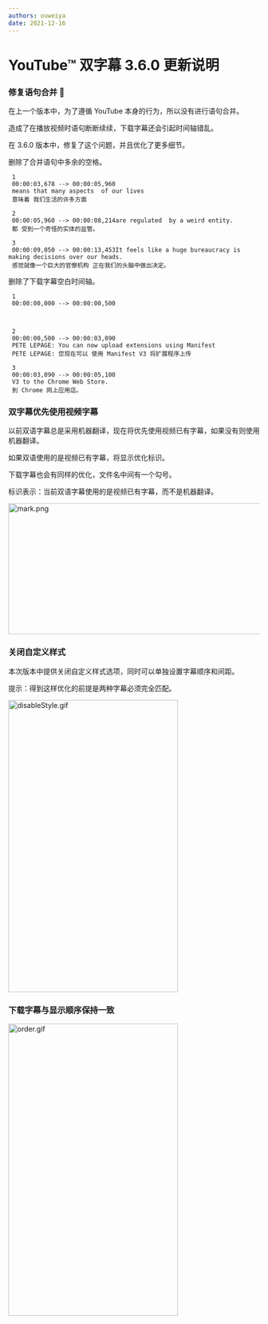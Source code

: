 ```yaml
---
authors: ouweiya
date: 2021-12-16 
---
```



# YouTube™ 双字幕 3.6.0 更新说明

### 修复语句合并 🎉

 在上一个版本中，为了遵循 YouTube 本身的行为，所以没有进行语句合并。

造成了在播放视频时语句断断续续，下载字幕还会引起时间轴错乱。

在 3.6.0 版本中，修复了这个问题，并且优化了更多细节。

删除了合并语句中多余的空格。

```
 1
 00:00:03,678 --> 00:00:05,960
 means that many aspects  of our lives
 意味着 我们生活的许多方面

 2
 00:00:05,960 --> 00:00:08,214are regulated  by a weird entity.
 都 受到一个奇怪的实体的监管。

 3
 00:00:09,050 --> 00:00:13,453It feels like a huge bureaucracy is making decisions over our heads.
 感觉就像一个巨大的官僚机构 正在我们的头脑中做出决定。
 ```

删除了下载字幕空白时间轴。

```
 1
 00:00:00,000 --> 00:00:00,500



 2
 00:00:00,500 --> 00:00:03,090
 PETE LEPAGE: You can now upload extensions using Manifest
 PETE LEPAGE: 您现在可以 使用 Manifest V3 将扩展程序上传

 3
 00:00:03,090 --> 00:00:05,100
 V3 to the Chrome Web Store.
 到 Chrome 网上应用店。
 ```

### 双字幕优先使用视频字幕

 以前双语字幕总是采用机器翻译，现在将优先使用视频已有字幕，如果没有则使用机器翻译。

 如果双语使用的是视频已有字幕，将显示优化标识。

 下载字幕也会有同样的优化，文件名中间有一个勾号。

<Tip>标识表示：当前双语字幕使用的是视频已有字幕，而不是机器翻译。</Tip>

<img src={mark} alt="mark.png" width="891" height="262" />

### 关闭自定义样式

 本次版本中提供关闭自定义样式选项，同时可以单独设置字幕顺序和间距。 

<Tip>提示：得到这样优化的前提是两种字幕必须完全匹配。</Tip>

<img src={disableStyle} alt="disableStyle.gif" width="340" height="585" />

### 下载字幕与显示顺序保持一致

<img src={order} alt="order.gif" width="340" height="585" />

<WebStore />